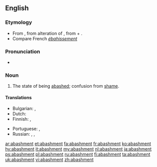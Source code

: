 ==English==

===Etymology===
* From {{etyl|enm}} {{term|abaishment|lang=enm}}, from {{etyl|frm}} {{term|abaissement||astonishment|lang=frm}} alteration of {{term|esbaissement|lang=frm}}, from {{term|esbaiss|lang=frm}} + {{term|-ment|lang=frm}}.
* Compare French ''[[ébahissement]]''

===Pronunciation===
* {{a|RP}} {{IPA|/ə.ˈbæʃ.mənt/}}

===Noun===
{{en-noun}}

# The state of being [[abashed]]; confusion from [[shame]].

====Translations====
{{trans-top|the state of being abashed; confusion from shame}}
* Bulgarian: {{t|bg|засраменост|sc=Cyrl}}, {{t|bg|смущение|sc=Cyrl}}
* Dutch: {{t-|nl|verlegenheid|f}}
* Finnish: {{t-|fi|häpeä}}, {{t-|fi|hämminki}}
{{trans-mid}}
* Portuguese: {{t+|pt|confusão}}, {{t+|pt|vergonha}}
* Russian: {{t+|ru|растерянность|tr=rastérjannost'|sc=Cyrl}}, {{t+|ru|смущение|tr=smuŝénie|sc=Cyrl}}, {{t+|ru|замешательство|tr=zameshátel'stvo|sc=Cyrl}}
{{trans-bottom}}

[[ar:abashment]]
[[et:abashment]]
[[fa:abashment]]
[[fr:abashment]]
[[ko:abashment]]
[[hy:abashment]]
[[it:abashment]]
[[my:abashment]]
[[nl:abashment]]
[[ja:abashment]]
[[ps:abashment]]
[[pl:abashment]]
[[ru:abashment]]
[[fi:abashment]]
[[ta:abashment]]
[[uk:abashment]]
[[vi:abashment]]
[[zh:abashment]]